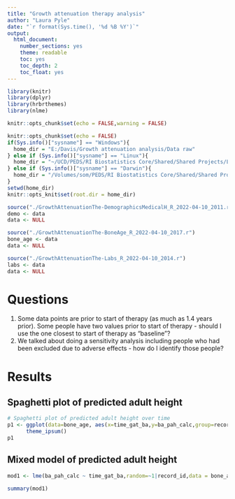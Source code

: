 ```yaml
---
title: "Growth attenuation therapy analysis"
author: "Laura Pyle"
date: "`r format(Sys.time(), '%d %B %Y')`"
output:
  html_document:
    number_sections: yes
    theme: readable
    toc: yes
    toc_depth: 2
    toc_float: yes
---
```


```r
library(knitr)
library(dplyr)
library(hrbrthemes)
library(nlme)

knitr::opts_chunk$set(echo = FALSE,warning = FALSE)

knitr::opts_chunk$set(echo = FALSE)
if(Sys.info()["sysname"] == "Windows"){
  home_dir = "E:/Davis/Growth attenuation analysis/Data raw"
} else if (Sys.info()["sysname"] == "Linux"){
  home_dir = "~/UCD/PEDS/RI Biostatistics Core/Shared/Shared Projects/Laura/BDC/Projects"
} else if (Sys.info()["sysname"] == "Darwin"){
  home_dir = "/Volumes/som/PEDS/RI Biostatistics Core/Shared/Shared Projects/Laura/BDC/Projects"
}
setwd(home_dir)
knitr::opts_knit$set(root.dir = home_dir)
```

```r
source("./GrowthAttenuationThe-DemographicsMedicalH_R_2022-04-10_2011.r")
demo <- data
data <- NULL

source("./GrowthAttenuationThe-BoneAge_R_2022-04-10_2017.r")
bone_age <- data
data <- NULL

source("./GrowthAttenuationThe-Labs_R_2022-04-10_2014.r")
labs <- data
data <- NULL


```

# Questions

1) Some data points are prior to start of therapy (as much as 1.4 years prior).  Some people have two values prior to start of therapy - should I use the one closest to start of therapy as "baseline"?
2) We talked about doing a sensitivity analysis including people who had been excluded due to adverse effects - how do I identify those people?

# Results

## Spaghetti plot of predicted adult height

```r
# Spaghetti plot of predicted adult height over time
p1 <- ggplot(data=bone_age, aes(x=time_gat_ba,y=ba_pah_calc,group=record_id)) + geom_line() +
      theme_ipsum()
p1
```

## Mixed model of predicted adult height 

```r
mod1 <- lme(ba_pah_calc ~ time_gat_ba,random=~1|record_id,data = bone_age,na.action = na.omit)
```

```r
summary(mod1)
```